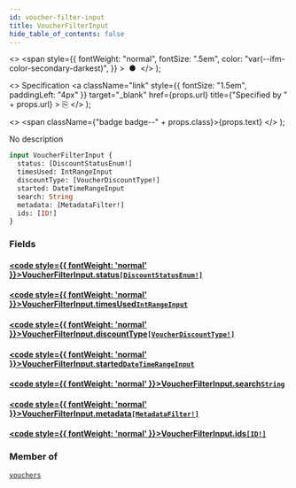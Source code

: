 ```yaml
---
id: voucher-filter-input
title: VoucherFilterInput
hide_table_of_contents: false
---
```


  <>
    <span
      style={{
        fontWeight: "normal",
        fontSize: ".5em",
        color: "var(--ifm-color-secondary-darkest)",
      }}
    >
      &nbsp;●&nbsp;
    </span>
  </>
);

  <>
    Specification
    <a
      className="link"
      style={{ fontSize: "1.5em", paddingLeft: "4px" }}
      target="\_blank"
      href={props.url}
      title={"Specified by " + props.url}
    >
      ⎘
    </a>
  </>
);

  <>
    <span className={"badge badge--" + props.class}>{props.text}</span>
  </>
);

No description

```graphql
input VoucherFilterInput {
  status: [DiscountStatusEnum!]
  timesUsed: IntRangeInput
  discountType: [VoucherDiscountType!]
  started: DateTimeRangeInput
  search: String
  metadata: [MetadataFilter!]
  ids: [ID!]
}
```

### Fields

#### [<code style={{ fontWeight: 'normal' }}>VoucherFilterInput.<b>status</b></code>](#)<Bullet />[`[DiscountStatusEnum!]`](../../../storefront/discounts/enums/discount-status-enum) <Badge class="secondary" text="list"/> <Badge class="secondary" text="enum"/>

>

#### [<code style={{ fontWeight: 'normal' }}>VoucherFilterInput.<b>timesUsed</b></code>](#)<Bullet />[`IntRangeInput`](../../../storefront/miscellaneous/inputs/int-range-input) <Badge class="secondary" text="input"/>

>

#### [<code style={{ fontWeight: 'normal' }}>VoucherFilterInput.<b>discountType</b></code>](#)<Bullet />[`[VoucherDiscountType!]`](../../../storefront/discounts/enums/voucher-discount-type) <Badge class="secondary" text="list"/> <Badge class="secondary" text="enum"/>

>

#### [<code style={{ fontWeight: 'normal' }}>VoucherFilterInput.<b>started</b></code>](#)<Bullet />[`DateTimeRangeInput`](../../../storefront/miscellaneous/inputs/date-time-range-input) <Badge class="secondary" text="input"/>

>

#### [<code style={{ fontWeight: 'normal' }}>VoucherFilterInput.<b>search</b></code>](#)<Bullet />[`String`](../../../storefront/miscellaneous/scalars/string) <Badge class="secondary" text="scalar"/>

>

#### [<code style={{ fontWeight: 'normal' }}>VoucherFilterInput.<b>metadata</b></code>](#)<Bullet />[`[MetadataFilter!]`](../../../storefront/miscellaneous/inputs/metadata-filter) <Badge class="secondary" text="list"/> <Badge class="secondary" text="input"/>

>

#### [<code style={{ fontWeight: 'normal' }}>VoucherFilterInput.<b>ids</b></code>](#)<Bullet />[`[ID!]`](../../../storefront/miscellaneous/scalars/id) <Badge class="secondary" text="list"/> <Badge class="secondary" text="scalar"/>

>

### Member of

[`vouchers`](../../../storefront/discounts/queries/vouchers) <Badge class="secondary" text="query"/>
